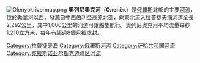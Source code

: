 [[Image:Olenyokrivermap.png|right]]
'''奧列尼奧克河'''（'''Оленёк'''）是[[俄羅斯|俄羅斯]]北部的主要[[河流|河流]]，位於[[勒拿河|勒拿河]]以西，發源自[[中西伯利亞高原|中西伯利亞高原]]北部，向東北流入[[拉普捷夫海|拉普捷夫海]]河道全長2,292公里，其中1,000公里的河道可讓船隻航行。奧列尼奧克河平均流量每秒1,210立方米，每年有超過8個月被冰封。
{{Authority control}}
{{DEFAULTSORT:Оленёк}}
[[Category:拉普捷夫海|Category:拉普捷夫海]]
[[Category:俄羅斯河流|Category:俄羅斯河流]]
[[Category:萨哈共和国河流|Category:萨哈共和国河流]]
[[Category:克拉斯诺亚尔斯克边疆区河流|Category:克拉斯诺亚尔斯克边疆区河流]]
{{Russia-geo-stub}}